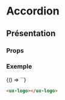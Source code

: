 

# Accordion

<Meta title="Components|Navigations/logo" />

## Présentation

### Props

<Props of="ux-logo" />

### Exemple

<Preview withSource="none" withToolbar>
  <Story name="logo" height="260px">
    {() => `<ux-logo lib-link="" src="logo.png"></ux-logo>`}
  </Story>
</Preview>

```html
<ux-logo></ux-logo>
```
